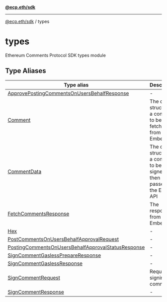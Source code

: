 [**@ecp.eth/sdk**](/sdk-reference/index.mdx)

***

[@ecp.eth/sdk](/sdk-reference/index.mdx) / types

# types

Ethereum Comments Protocol SDK types module

## Type Aliases

| Type alias | Description |
| ------ | ------ |
| [ApprovePostingCommentsOnUsersBehalfResponse](/sdk-reference/types/type-aliases/ApprovePostingCommentsOnUsersBehalfResponse.mdx) | - |
| [Comment](/sdk-reference/types/type-aliases/Comment.mdx) | The data structure of a comment to be fetched from the Embed API |
| [CommentData](/sdk-reference/types/type-aliases/CommentData.mdx) | The data structure of a comment to be signed and then passed to the Embed API |
| [FetchCommentsResponse](/sdk-reference/types/type-aliases/FetchCommentsResponse.mdx) | The response from the Embed API |
| [Hex](/sdk-reference/types/type-aliases/Hex.mdx) | - |
| [PostCommentsOnUsersBehalfApprovalRequest](/sdk-reference/types/type-aliases/PostCommentsOnUsersBehalfApprovalRequest.mdx) | - |
| [PostingCommentsOnUsersBehalfApprovalStatusResponse](/sdk-reference/types/type-aliases/PostingCommentsOnUsersBehalfApprovalStatusResponse.mdx) | - |
| [SignCommentGaslessPrepareResponse](/sdk-reference/types/type-aliases/SignCommentGaslessPrepareResponse.mdx) | - |
| [SignCommentGaslessResponse](/sdk-reference/types/type-aliases/SignCommentGaslessResponse.mdx) | - |
| [SignCommentRequest](/sdk-reference/types/type-aliases/SignCommentRequest.mdx) | Request for signing a comment. |
| [SignCommentResponse](/sdk-reference/types/type-aliases/SignCommentResponse.mdx) | - |
